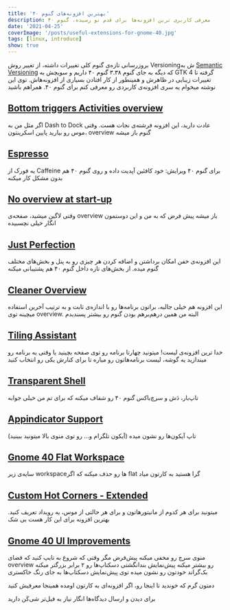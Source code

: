 ```yaml
---
title: 'بهترین افزونه‌های گنوم ۴۰'
description: معرفی کاربری ترین افزونه‌ها برای قدم نو رسیده، گنوم ۴۰
date: '2021-04-25'
coverImage: '/posts/useful-extensions-for-gnome-40.jpg'
tags: [linux, introduce]
show: true
---
```


بروزرسانی تازه‌ی گنوم کلی تغییرات داشته، از تغییر روش Versioningش به [Semantic Versioning](https://semver.org/) که دیگه به جای گنوم ۳.۳۸ گنوم ۴۰ داریم و سویچش به GTK 4 گرفته تا تغییرات زیبایی در ظاهرش و همینطور از کار افتادن بسیاری از افزونه‌هاش. توی این نوشته میخوام یه سری افزونه‌ی کاربردی رو معرفی کنم برای گنوم ۴۰. همراهم باشید

## [Bottom triggers Activities overview](https://extensions.gnome.org/extension/4120/bottom-triggers-activities-overview/)

اگر مثل من به Dash to Dock عادت دارید، این افزونه فرشته‌ی نجات هست. وقتی موس رو بیارید پایین اسکرینتون، overview گنوم باز میشه

## [Espresso](https://extensions.gnome.org/extension/4135/espresso/)

یه فورک از Caffeine برای گنوم ۴۰
ویرایش: خود کافئین آپدیت داده و روی گنوم ۴۰ هم بدون مشکل کار میکنه

## [No overview at start-up](https://extensions.gnome.org/extension/4099/no-overview/)

وقتی لاگین میشید، صفحه‌ی overview باز میشه پیش فرض که به من و این دوستمون انگار خیلی نچسبیده

## [Just Perfection](https://extensions.gnome.org/extension/3843/just-perfection/)

این افزونه‌ی خفن امکان برداشتن و اضافه کردن هر چیزی رو به پنل و بخش‌های مختلف گنوم میده. از بخش‌های تازه داخل گنوم ۴۰ هم پشتیبانی میکنه

## [Cleaner Overview](https://extensions.gnome.org/extension/3759/cleaner-overview/)

این افزونه هم خیلی جالبه، براتون برنامه‌ها رو با اندازه‌ی ثابت و به ترتیب آخرین استفاده میچینه توی overview. البته من همین درهم‌برهم بودن گنوم رو بیشتر پسندیدم

## [Tiling Assistant](https://extensions.gnome.org/extension/3733/tiling-assistant/)

خدا ترین افزونه‌ی لیست! میتونید چهارتا برنامه رو توی صفحه بچینید یا وقتی یه برنامه رو میندازید یه گوشه، لیست برنامه‌هاتون رو میاره تا برای کنارش یکی رو انتخاب کنید

## [Transparent Shell](https://extensions.gnome.org/extension/3518/transparent-shell/)

تاپ‌بار، دَش و سرچ‌باکس گنوم ۴۰ رو شفاف میکنه که برای تم من خیلی جوابه

## [Appindicator Support](https://extensions.gnome.org/extension/615/appindicator-support/)

تاپ آیکون‌ها رو نشون میده (آیکون تلگرام و... رو توی منوی بالا میتونید ببینید)

## [Gnome 40 Flat Workspace](https://extensions.gnome.org/extension/4215/gnome-40-plat-workspace/)

سایه‌ی زیر workspaceها رو حذف میکنه که اگر flat گرا هستید به کارتون میاد

## [Custom Hot Corners - Extended](https://extensions.gnome.org/extension/4167/custom-hot-corners-extended/)

میتونید برای هر کدوم از مانیتورهاتون و برای هر حالتی از موس، یه رویداد تعریف کنید. بهترین افزونه برای این کار هست بی شک

## [Gnome 40 UI Improvements](https://extensions.gnome.org/extension/4158/gnome-40-ui-improvements/)

منوی سرچ رو مخفی میکنه پیش‌فرض مگر وقتی که شروع به تایپ کنید که فضای overview رو بیشتر میکنه
پیش‌نمایش بندانگشتی دسکتاپ‌ها رو ۲ برابر بزرگتر میکنه
بک‌گراند خودتون رو نشون میده توی پیش‌نمایش دسکتاپ‌ها به جای رنگ خاکستری

دمتون گرم که خوندید تا اینجا رو، اگر افزونه‌ای به کارتون اومده همینجا معرفیش کنید

برای دیدن و ارسال دیدگاه‌ها انگار نیاز به فیل‌تر شی‌کَن دارید
